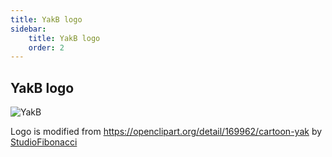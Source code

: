 ```yaml
---
title: YakB logo
sidebar:
    title: YakB logo
    order: 2
---
```


## YakB logo

![YakB](../../../assets/logo/yakb.svg)

Logo is modified from https://openclipart.org/detail/169962/cartoon-yak by [StudioFibonacci](https://openclipart.org/artist/StudioFibonacci)
